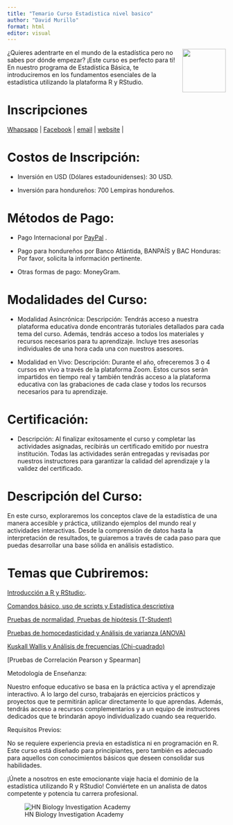 ---
title: "Temario Curso Estadistica nivel basico"
author: "David Murillo"
format: html
editor: visual
---

<img src="HN Cursos publicidad/HN Biology Inv Circle.jpg" align="right" alt="" width="100" /> 

¿Quieres adentrarte en el mundo de la estadística pero no sabes por dónde empezar? ¡Este curso es perfecto para ti! En nuestro programa de Estadística Básica, te introduciremos en los fundamentos esenciales de la estadística utilizando la plataforma R y RStudio.

# Inscripciones

<!-- Start Badges -->

| [Whapsapp](http://wa.me/+50499549551) |  [Facebook](https://www.facebook.com/Hn.Biology.Investigation?mibextid=ZbWKwL) |  [email](admi@hnbiology.org) |  [website](https://www.hnbiology.org/) |


<!-- End Badges -->

# Costos de Inscripción:

-  Inversión en USD (Dólares estadounidenses): 30 USD.

-  Inversión para hondureños: 700 Lempiras hondureños.

# Métodos de Pago:

-  Pago Internacional por [PayPal](https://www.paypal.com/paypalme/hnbiologyinv) .

-  Pago para hondureños por Banco Atlántida, BANPAÍS y BAC Honduras: Por favor, solicita la información pertinente.

-  Otras formas de pago: MoneyGram.
 
# Modalidades del Curso:

-  Modalidad Asincrónica:
Descripción: Tendrás acceso a nuestra plataforma educativa donde encontrarás tutoriales detallados para cada tema del curso. Además, tendrás acceso a todos los materiales y recursos necesarios para tu aprendizaje. Incluye tres asesorías individuales de una hora cada una con nuestros asesores.

-  Modalidad en Vivo:
Descripción: Durante el año, ofreceremos 3 o 4 cursos en vivo a través de la plataforma Zoom. Estos cursos serán impartidos en tiempo real y también tendrás acceso a la plataforma educativa con las grabaciones de cada clase y todos los recursos necesarios para tu aprendizaje.

# Certificación:

- Descripción: Al finalizar exitosamente el curso y completar las actividades asignadas, recibirás un certificado emitido por nuestra institución. Todas las actividades serán entregadas y revisadas por nuestros instructores para garantizar la calidad del aprendizaje y la validez del certificado.


# Descripción del Curso:

En este curso, exploraremos los conceptos clave de la estadística de una manera accesible y práctica, utilizando ejemplos del mundo real y actividades interactivas. Desde la comprensión de datos hasta la interpretación de resultados, te guiaremos a través de cada paso para que puedas desarrollar una base sólida en análisis estadístico.

# Temas que Cubriremos:

[Introducción a R y RStudio:](Introduccion.html).

[Comandos básico, uso de scripts y Estadística descriptiva](EstadisticaDescriptiva.html)

[Pruebas de normalidad, Pruebas de hipótesis (T-Student)](Hipotesis.html)

[Pruebas de homocedasticidad y Análisis de varianza (ANOVA)](Anova.html)

[Kuskall Wallis y Análisis de frecuencias (Chi-cuadrado)](ChiCuadrado.htlm)

[Pruebas de Correlación Pearson y Spearman]


Metodología de Enseñanza:

Nuestro enfoque educativo se basa en la práctica activa y el aprendizaje interactivo. A lo largo del curso, trabajarás en ejercicios prácticos y proyectos que te permitirán aplicar directamente lo que aprendas. Además, tendrás acceso a recursos complementarios y a un equipo de instructores dedicados que te brindarán apoyo individualizado cuando sea requerido.

Requisitos Previos:

No se requiere experiencia previa en estadística ni en programación en R. Este curso está diseñado para principiantes, pero también es adecuado para aquellos con conocimientos básicos que deseen consolidar sus habilidades.

¡Únete a nosotros en este emocionante viaje hacia el dominio de la estadística utilizando R y RStudio! Conviértete en un analista de datos competente y potencia tu carrera profesional.

![HN Biology Investigation Academy](HN Cursos publicidad/HN Biology Inv large.jpg)

